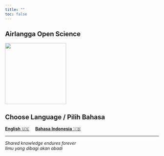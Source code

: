 ```yaml
---
title: ""
toc: false
---
```


::: {.text-center}

# Airlangga Open Science

![](images/avatar.jpg){fig-align="center" width="200px"}

## Choose Language / Pilih Bahasa

[**English** 🇺🇸](en/about.qmd){.btn .btn-primary .btn-lg}
&nbsp;&nbsp;&nbsp;
[**Bahasa Indonesia** 🇮🇩](id/about.qmd){.btn .btn-success .btn-lg}

---

*Shared knowledge endures forever*  
*Ilmu yang dibagi akan abadi*

:::
